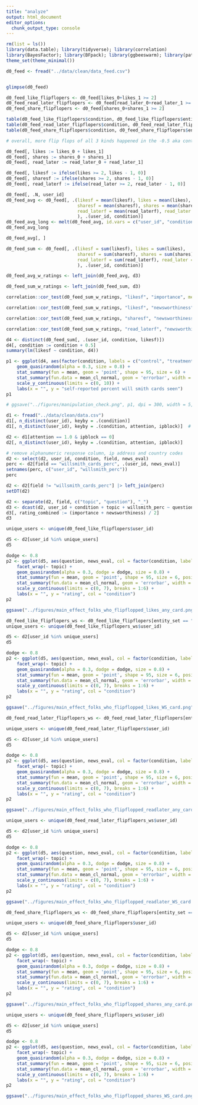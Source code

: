 ```yaml
---
title: "analyze"
output: html_document
editor_options: 
  chunk_output_type: console
---
```


```r
rm(list = ls())
library(data.table); library(tidyverse); library(correlation)
library(BayesFactor); library(BFpack); library(ggbeeswarm); library(patchwork)
theme_set(theme_minimal())
```

```r
d0_feed <- fread("../data/clean/data_feed.csv")


glimpse(d0_feed)

d0_feed_like_flipflopers <- d0_feed[likes_0+likes_1 >= 2]
d0_feed_read_later_flipflopers <- d0_feed[read_later_0+read_later_1 >= 2]
d0_feed_share_flipflopers <- d0_feed[shares_0+shares_1 >= 2]

table(d0_feed_like_flipflopers$condition, d0_feed_like_flipflopers$entity_set)
table(d0_feed_read_later_flipflopers$condition, d0_feed_read_later_flipflopers$entity_set)
table(d0_feed_share_flipflopers$condition, d0_feed_share_flipflopers$entity_set)

# overall, more flip flops of all 3 kinds happened in the -0.5 aka control condition


```


```r
d0_feed[, likes := likes_0 + likes_1]
d0_feed[, shares := shares_0 + shares_1]
d0_feed[, read_later := read_later_0 + read_later_1]

d0_feed[, likesf := ifelse(likes >= 2, likes - 1, 0)]
d0_feed[, sharesf := ifelse(shares >= 2, shares - 1, 0)]
d0_feed[, read_laterf := ifelse(read_later >= 2, read_later - 1, 0)]

d0_feed[, .N, user_id]
d0_feed_avg <- d0_feed[, .(likesf = mean(likesf), likes = mean(likes), 
                           sharesf = mean(sharesf), shares = mean(shares), 
                           read_laterf = mean(read_laterf), read_later = mean(read_later) 
                           ), .(user_id, condition)]
d0_feed_avg_long <- melt(d0_feed_avg, id.vars = c("user_id", "condition"))
d0_feed_avg_long

d0_feed_avg[, ]

d0_feed_sum <- d0_feed[, .(likesf = sum(likesf), likes = sum(likes), 
                           sharesf = sum(sharesf), shares = sum(shares), 
                           read_laterf = sum(read_laterf), read_later = sum(read_later) 
                           ), .(user_id, condition)]

d0_feed_avg_w_ratings <- left_join(d0_feed_avg, d3)

d0_feed_sum_w_ratings <- left_join(d0_feed_sum, d3)

correlation::cor_test(d0_feed_sum_w_ratings, "likesf", "importance", method = 'spearman') |> plot()

correlation::cor_test(d0_feed_sum_w_ratings, "likesf", "newsworthiness", method = 'spearman') |> plot()

correlation::cor_test(d0_feed_sum_w_ratings, "sharesf", "newsworthiness", method = 'spearman') |> plot()

correlation::cor_test(d0_feed_sum_w_ratings, "read_laterf", "newsworthiness", method = 'spearman') |> plot()
```


```r
d4 <- distinct(d0_feed_sum[, .(user_id, condition, likesf)])
d4[, condition := condition + 0.5]
summary(lm(likesf ~ condition, d4))

p1 <- ggplot(d4, aes(factor(condition, labels = c("control", "treatment")), likesf)) +
    geom_quasirandom(alpha = 0.3, size = 0.8) +
    stat_summary(fun = mean, geom = 'point', shape = 95, size = 6) +
    stat_summary(fun.data = mean_cl_normal, geom = 'errorbar', width = 0, size = 1.1) +
    scale_y_continuous(limits = c(0, 10)) +
    labs(x = "", y = "self-reported percent will smith cards seen")
p1

# ggsave("../figures/manipulation_check.png", p1, dpi = 300, width = 5, height = 5, bg = "white")
```



```r
d1 <- fread("../data/clean/data.csv")
d1[, n_distinct(user_id), keyby = .(condition)]
d1[, n_distinct(user_id), keyby = .(condition, attention, ipblock)]  # users per condition

d2 <- d1[attention == 1.0 & ipblock == 0]
d2[, n_distinct(user_id), keyby = .(condition, attention, ipblock)]

# remove alphanumeric response column, ip address and country codes
d2 <- select(d2, user_id, condition, field, news_eval)
perc <- d2[field == "willsmith_cards_perc", .(user_id, news_eval)]
setnames(perc, c("user_id", "willsmith_perc"))
perc

d2 <- d2[field != "willsmith_cards_perc"] |> left_join(perc) 
setDT(d2)
```

```r
d2 <- separate(d2, field, c("topic", "question"), "_")
d3 <- dcast(d2, user_id + condition + topic + willsmith_perc ~ question, value.var = "news_eval")
d3[, rating_combined := (importance + newsworthiness) / 2]
d3
```

```r
unique_users <- unique(d0_feed_like_flipflopers$user_id)

d5 <- d2[user_id %in% unique_users]
d5

dodge <- 0.8
p2 <- ggplot(d5, aes(question, news_eval, col = factor(condition, labels = c("control", "treatment")))) +
    facet_wrap(~ topic) +
    geom_quasirandom(alpha = 0.3, dodge = dodge, size = 0.8) +
    stat_summary(fun = mean, geom = 'point', shape = 95, size = 6, position = position_dodge(dodge)) +
    stat_summary(fun.data = mean_cl_normal, geom = 'errorbar', width = 0, size = 1.1, position = position_dodge(dodge)) +
    scale_y_continuous(limits = c(0, 7), breaks = 1:6) +
    labs(x = "", y = "rating", col = "condition")
p2

ggsave("../figures/main_effect_folks_who_flipflopped_likes_any_card.png", p2, dpi = 300, width = 13, height = 5, bg = "white")

d0_feed_like_flipflopers_ws <- d0_feed_like_flipflopers[entity_set == "22apr25_willsmith"]
unique_users <- unique(d0_feed_like_flipflopers_ws$user_id)

d5 <- d2[user_id %in% unique_users]
d5

dodge <- 0.8
p2 <- ggplot(d5, aes(question, news_eval, col = factor(condition, labels = c("control", "treatment")))) +
    facet_wrap(~ topic) +
    geom_quasirandom(alpha = 0.3, dodge = dodge, size = 0.8) +
    stat_summary(fun = mean, geom = 'point', shape = 95, size = 6, position = position_dodge(dodge)) +
    stat_summary(fun.data = mean_cl_normal, geom = 'errorbar', width = 0, size = 1.1, position = position_dodge(dodge)) +
    scale_y_continuous(limits = c(0, 7), breaks = 1:6) +
    labs(x = "", y = "rating", col = "condition")
p2

ggsave("../figures/main_effect_folks_who_flipflopped_likes_WS_card.png", p2, dpi = 300, width = 13, height = 5, bg = "white")

```


```r
d0_feed_read_later_flipflopers_ws <- d0_feed_read_later_flipflopers[entity_set == "22apr25_willsmith"]

unique_users <- unique(d0_feed_read_later_flipflopers$user_id)

d5 <- d2[user_id %in% unique_users]
d5

dodge <- 0.8
p2 <- ggplot(d5, aes(question, news_eval, col = factor(condition, labels = c("control", "treatment")))) +
    facet_wrap(~ topic) +
    geom_quasirandom(alpha = 0.3, dodge = dodge, size = 0.8) +
    stat_summary(fun = mean, geom = 'point', shape = 95, size = 6, position = position_dodge(dodge)) +
    stat_summary(fun.data = mean_cl_normal, geom = 'errorbar', width = 0, size = 1.1, position = position_dodge(dodge)) +
    scale_y_continuous(limits = c(0, 7), breaks = 1:6) +
    labs(x = "", y = "rating", col = "condition")
p2

ggsave("../figures/main_effect_folks_who_flipflopped_readlater_any_card.png", p2, dpi = 300, width = 13, height = 5, bg = "white")

unique_users <- unique(d0_feed_read_later_flipflopers_ws$user_id)

d5 <- d2[user_id %in% unique_users]
d5

dodge <- 0.8
p2 <- ggplot(d5, aes(question, news_eval, col = factor(condition, labels = c("control", "treatment")))) +
    facet_wrap(~ topic) +
    geom_quasirandom(alpha = 0.3, dodge = dodge, size = 0.8) +
    stat_summary(fun = mean, geom = 'point', shape = 95, size = 6, position = position_dodge(dodge)) +
    stat_summary(fun.data = mean_cl_normal, geom = 'errorbar', width = 0, size = 1.1, position = position_dodge(dodge)) +
    scale_y_continuous(limits = c(0, 7), breaks = 1:6) +
    labs(x = "", y = "rating", col = "condition")
p2

ggsave("../figures/main_effect_folks_who_flipflopped_readlater_WS_card.png", p2, dpi = 300, width = 13, height = 5, bg = "white")

```



```r
d0_feed_share_flipflopers_ws <- d0_feed_share_flipflopers[entity_set == "22apr25_willsmith"]

unique_users <- unique(d0_feed_share_flipflopers$user_id)

d5 <- d2[user_id %in% unique_users]
d5

dodge <- 0.8
p2 <- ggplot(d5, aes(question, news_eval, col = factor(condition, labels = c("control", "treatment")))) +
    facet_wrap(~ topic) +
    geom_quasirandom(alpha = 0.3, dodge = dodge, size = 0.8) +
    stat_summary(fun = mean, geom = 'point', shape = 95, size = 6, position = position_dodge(dodge)) +
    stat_summary(fun.data = mean_cl_normal, geom = 'errorbar', width = 0, size = 1.1, position = position_dodge(dodge)) +
    scale_y_continuous(limits = c(0, 7), breaks = 1:6) +
    labs(x = "", y = "rating", col = "condition")
p2

ggsave("../figures/main_effect_folks_who_flipflopped_shares_any_card.png", p2, dpi = 300, width = 13, height = 5, bg = "white")

unique_users <- unique(d0_feed_share_flipflopers_ws$user_id)

d5 <- d2[user_id %in% unique_users]
d5

dodge <- 0.8
p2 <- ggplot(d5, aes(question, news_eval, col = factor(condition, labels = c("control", "treatment")))) +
    facet_wrap(~ topic) +
    geom_quasirandom(alpha = 0.3, dodge = dodge, size = 0.8) +
    stat_summary(fun = mean, geom = 'point', shape = 95, size = 6, position = position_dodge(dodge)) +
    stat_summary(fun.data = mean_cl_normal, geom = 'errorbar', width = 0, size = 1.1, position = position_dodge(dodge)) +
    scale_y_continuous(limits = c(0, 7), breaks = 1:6) +
    labs(x = "", y = "rating", col = "condition")
p2

ggsave("../figures/main_effect_folks_who_flipflopped_shares_WS_card.png", p2, dpi = 300, width = 13, height = 5, bg = "white")

```

